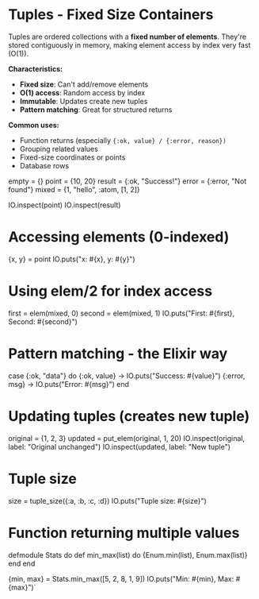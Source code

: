 
# Tuples - Fixed Size Containers

Tuples are ordered collections with a **fixed number of elements**. They're stored contiguously in memory, making element access by index very fast (O(1)).

**Characteristics:**

- **Fixed size**: Can't add/remove elements
- **O(1) access**: Random access by index
- **Immutable**: Updates create new tuples
- **Pattern matching**: Great for structured returns

**Common uses:**

- Function returns (especially `{:ok, value} / {:error, reason})`
- Grouping related values
- Fixed-size coordinates or points
- Database rows

empty = {}
point = {10, 20}
result = {:ok, "Success!"}
error = {:error, "Not found"}
mixed = {1, "hello", :atom, [1, 2]}

IO.inspect(point)
IO.inspect(result)

# Accessing elements (0-indexed)
{x, y} = point
IO.puts("x: #{x}, y: #{y}")

# Using elem/2 for index access
first = elem(mixed, 0)
second = elem(mixed, 1)
IO.puts("First: #{first}, Second: #{second}")

# Pattern matching - the Elixir way
case {:ok, "data"} do
  {:ok, value} -> IO.puts("Success: #{value}")
  {:error, msg} -> IO.puts("Error: #{msg}")
end

# Updating tuples (creates new tuple)
original = {1, 2, 3}
updated = put_elem(original, 1, 20)
IO.inspect(original, label: "Original unchanged")
IO.inspect(updated, label: "New tuple")

# Tuple size
size = tuple_size({:a, :b, :c, :d})
IO.puts("Tuple size: #{size}")

# Function returning multiple values
defmodule Stats do
  def min_max(list) do
    {Enum.min(list), Enum.max(list)}
  end
end

{min, max} = Stats.min_max([5, 2, 8, 1, 9])
IO.puts("Min: #{min}, Max: #{max}")`
